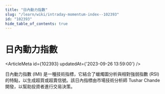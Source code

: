```yaml
---
title: "日內動力指數"
slug: "/learn/wiki/intraday-momentum-index--102393"
id: "102393"
hide_table_of_contents: true
---
```



# 日內動力指數

<ArticleMeta id={102393} updatedAt={'2023-09-26 13:59:00'} />
<div className='border-solid border-b border-t-0 my-4 border-[var(--ifm-color-gray-300)]' />

日內動力指數 (IMI) 是一種技術指標，它結合了蠟燭圖分析與相對強弱指數 (RSI) 的特點，以生成超買或超賣信號。該日內指標由市場技術分析師 Tushar Chande 開發，以幫助投資者進行交易決策。
